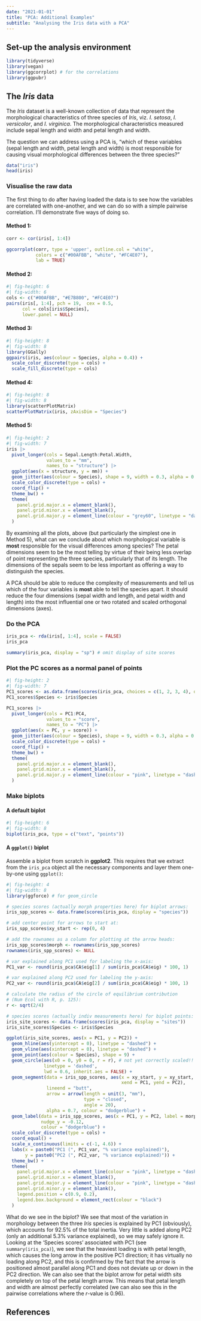 ```yaml
---
date: "2021-01-01"
title: "PCA: Additional Examples"
subtitle: "Analysing the Iris data with a PCA"
---
```


<!--- # Topic 8b: Principal Component Analysis (PCA) --->

## Set-up the analysis environment

```r
library(tidyverse)
library(vegan)
library(ggcorrplot) # for the correlations
library(ggpubr)
```

## The *Iris* data

The *Iris* dataset is a well-known collection of data that represent the morphological characteristics of three species of *Iris*, viz. *I. setosa*, *I. versicolor*, and *I. virginica*. The morphological characteristics measured include sepal length and width and petal length and width.

The question we can address using a PCA is, "which of these variables (sepal length and width, petal length and width) is most responsible for causing visual morphological differences between the three species?"

```r
data("iris")
head(iris)
```

### Visualise the raw data
The first thing to do after having loaded the data is to see how the variables are correlated with one-another, and we can do so with a simple pairwise correlation. I'll demonstrate five ways of doing so.

#### Method 1:
```r
corr <- cor(iris[, 1:4])

ggcorrplot(corr, type = 'upper', outline.col = "white",
           colors = c("#00AFBB", "white", "#FC4E07"),
           lab = TRUE)
```

#### Method 2:
```r
#| fig-height: 6
#| fig-width: 6
cols <- c("#00AFBB", "#E7B800", "#FC4E07")
pairs(iris[, 1:4], pch = 19,  cex = 0.5,
      col = cols[iris$Species],
      lower.panel = NULL)
```

#### Method 3:
```r
#| fig-height: 8
#| fig-width: 8
library(GGally)
ggpairs(iris, aes(colour = Species, alpha = 0.4)) +
  scale_color_discrete(type = cols) +
  scale_fill_discrete(type = cols)
```

#### Method 4:
```r
#| fig-height: 8
#| fig-width: 8
library(scatterPlotMatrix)
scatterPlotMatrix(iris, zAxisDim = "Species")
```

#### Method 5:
```r
#| fig-height: 2
#| fig-width: 7
iris |> 
  pivot_longer(cols = Sepal.Length:Petal.Width,
               values_to = "mm",
               names_to = "structure") |> 
  ggplot(aes(x = structure, y = mm)) +
  geom_jitter(aes(colour = Species), shape = 9, width = 0.3, alpha = 0.6) +
  scale_color_discrete(type = cols) +
  coord_flip() +
  theme_bw() +
  theme(
    panel.grid.major.x = element_blank(),
    panel.grid.minor.x = element_blank(),
    panel.grid.major.y = element_line(colour = "grey60", linetype = "dashed")
  )
```

By examining all the plots, above (but particularly the simplest one in Method 5), what can we conclude about which morphological variable is **most** responsible for the visual differences among species? The petal dimensions seem to be the most telling by virtue of their being less overlap of point representing the three species, particularly that of its length. The dimensions of the sepals seem to be less important as offering a way to distinguish the species. 

A PCA should be able to reduce the complexity of measurements and tell us which of the four variables is **most** able to tell the species apart. It should reduce the four dimensions (sepal width and length, and petal width and length) into the most influential one or two rotated and scaled orthogonal dimensions (axes).

### Do the PCA
```r
iris_pca <- rda(iris[, 1:4], scale = FALSE)
iris_pca
```

```r
summary(iris_pca, display = "sp") # omit display of site scores
```

### Plot the PC scores as a normal panel of points

```r
#| fig-height: 2
#| fig-width: 7
PC1_scores <- as.data.frame(scores(iris_pca, choices = c(1, 2, 3, 4), display = "sites"))
PC1_scores$Species <- iris$Species

PC1_scores |> 
  pivot_longer(cols = PC1:PC4,
               values_to = "score",
               names_to = "PC") |> 
  ggplot(aes(x = PC, y = score)) +
  geom_jitter(aes(colour = Species), shape = 9, width = 0.3, alpha = 0.6) +
  scale_color_discrete(type = cols) +
  coord_flip() +
  theme_bw() +
  theme(
    panel.grid.major.x = element_blank(),
    panel.grid.minor.x = element_blank(),
    panel.grid.major.y = element_line(colour = "pink", linetype = "dashed")
  )
```

### Make biplots

#### A default biplot

```r
#| fig-height: 6
#| fig-width: 8
biplot(iris_pca, type = c("text", "points"))
```

#### A `ggplot()` biplot

Assemble a biplot from scratch in **ggplot2**. This requires that we extract from the `iris_pca` object all the necessary components and layer them one-by-one using `ggplot()`:

```r
#| fig-height: 4
#| fig-width: 8
library(ggforce) # for geom_circle

# species scores (actually morph properties here) for biplot arrows:
iris_spp_scores <- data.frame(scores(iris_pca, display = "species"))

# add center point for arrows to start at:
iris_spp_scores$xy_start <- rep(0, 4)

# add the rownames as a column for plotting at the arrow heads:
iris_spp_scores$morph <- rownames(iris_spp_scores)
rownames(iris_spp_scores) <- NULL

# var explained along PC1 used for labeling the x-axis:
PC1_var <- round(iris_pca$CA$eig[1] / sum(iris_pca$CA$eig) * 100, 1)

# var explained along PC2 used for labeling the y-axis:
PC2_var <- round(iris_pca$CA$eig[2] / sum(iris_pca$CA$eig) * 100, 1)

# calculate the radius of the circle of equilibrium contribution
# (Num Ecol with R, p. 125):
r <- sqrt(2/4)

# species scores (actually indiv measurements here) for biplot points:
iris_site_scores <- data.frame(scores(iris_pca, display = "sites"))
iris_site_scores$Species <- iris$Species

ggplot(iris_site_scores, aes(x = PC1, y = PC2)) +
  geom_hline(aes(yintercept = 0), linetype = "dashed") +
  geom_vline(aes(xintercept = 0), linetype = "dashed") +
  geom_point(aes(colour = Species), shape = 9) +
  geom_circle(aes(x0 = 0, y0 = 0, r = r), # not yet correctly scaled!!
              linetype = 'dashed',
              lwd = 0.6, inherit.aes = FALSE) +
  geom_segment(data = iris_spp_scores, aes(x = xy_start, y = xy_start,
                                           xend = PC1, yend = PC2),
               lineend = "butt",
               arrow = arrow(length = unit(3, "mm"),
                             type = "closed",
                             angle = 20),
               alpha = 0.7, colour = "dodgerblue") +
  geom_label(data = iris_spp_scores, aes(x = PC1, y = PC2, label = morph),
             nudge_y = -0.12,
             colour = "dodgerblue") +
  scale_color_discrete(type = cols) +
  coord_equal() +
  scale_x_continuous(limits = c(-1, 4.6)) +
  labs(x = paste0("PC1 (", PC1_var, "% variance explained)"),
       y = paste0("PC2 (", PC2_var, "% variance explained)")) +
  theme_bw() +
  theme(
    panel.grid.major.x = element_line(colour = "pink", linetype = "dashed"),
    panel.grid.minor.x = element_blank(),
    panel.grid.major.y = element_line(colour = "pink", linetype = "dashed"),
    panel.grid.minor.y = element_blank(),
    legend.position = c(0.9, 0.2),
    legend.box.background = element_rect(colour = "black")
  )
```

What do we see in the biplot? We see that most of the variation in morphology between the three *Iris* species is explained by PC1 (obviously), which accounts for 92.5% of the total inertia. Very little is added along PC2 (only an additional 5.3% variance explained), so we may safely ignore it. Looking at the 'Species scores' associated with PC1 (see `summary(iris_pca)`), we see that the heaviest loading is with petal length, which causes the long arrow in the positive PC1 direction; it has virtually no loading along PC2, and this is confirmed by the fact that the arrow is positioned almost parallel along PC1 and does not deviate up or down in the PC2 direction. We can also see that the biplot arrow for petal width sits completely on top of the petal length arrow. This means that petal length and width are almost perfectly correlated (we can also see this in the pairwise correlations where the *r*-value is 0.96).

## References

::: {#refs}
:::

